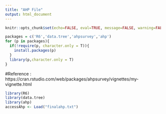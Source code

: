 ```yaml
---
title: "AHP File"
output: html_document
---
```


```r
knitr::opts_chunk$set(echo=FALSE, eval=TRUE, message=FALSE, warning=FALSE)
```

```r
packages = c('R6','data.tree','ahpsurvey','ahp')
for (p in packages){ 
  if(!require(p, character.only = T)){
    install.packages(p) 
  }
  library(p,character.only = T) 
}
```

#Reference : https://cran.rstudio.com/web/packages/ahpsurvey/vignettes/my-vignette.html

```r
library(R6)
library(data.tree)
library(ahp)
accessAhp <- Load("finalahp.txt")
```

```r
```